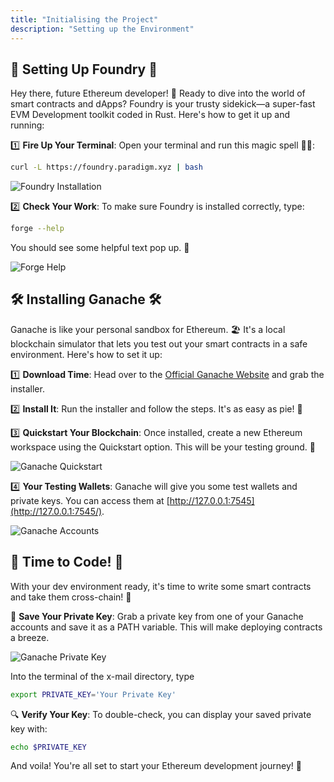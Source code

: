 ```yaml
---
title: "Initialising the Project"
description: "Setting up the Environment"
---
```


## 🚀 Setting Up Foundry 🚀

Hey there, future Ethereum developer! 🌟 Ready to dive into the world of smart contracts and dApps? Foundry is your trusty sidekick—a super-fast EVM Development toolkit coded in Rust. Here's how to get it up and running:

1️⃣ **Fire Up Your Terminal**: Open your terminal and run this magic spell 🧙‍♂️:

```sh
curl -L https://foundry.paradigm.xyz | bash
```
![Foundry Installation](https://i.ibb.co/HBrLM5s/image.png)

2️⃣ **Check Your Work**: To make sure Foundry is installed correctly, type:

```sh
forge --help
```
You should see some helpful text pop up. 📜

![Forge Help](https://i.ibb.co/cYXQ3ZW/image.png)

## 🛠️ Installing Ganache 🛠️

Ganache is like your personal sandbox for Ethereum. 🏖️ It's a local blockchain simulator that lets you test out your smart contracts in a safe environment. Here's how to set it up:

1️⃣ **Download Time**: Head over to the [Official Ganache Website](https://trufflesuite.com/ganache/) and grab the installer.

2️⃣ **Install It**: Run the installer and follow the steps. It's as easy as pie! 🥧

3️⃣ **Quickstart Your Blockchain**: Once installed, create a new Ethereum workspace using the Quickstart option. This will be your testing ground. 🌱


![Ganache Quickstart](https://i.ibb.co/hHkjj1N/image.png)

4️⃣ **Your Testing Wallets**: Ganache will give you some test wallets and private keys. You can access them at [http://127.0.0.1:7545](http://127.0.0.1:7545/).


![Ganache Accounts](https://i.ibb.co/8cksfVd/image.png)

## 📝 Time to Code! 📝

With your dev environment ready, it's time to write some smart contracts and take them cross-chain! 🌉

🔑 **Save Your Private Key**: Grab a private key from one of your Ganache accounts and save it as a PATH variable. This will make deploying contracts a breeze.


![Ganache Private Key](https://i.ibb.co/dJKWTmJ/image.png)

Into the terminal of the x-mail directory, type

```bash
export PRIVATE_KEY='Your Private Key'
```

🔍 **Verify Your Key**: To double-check, you can display your saved private key with:

```sh
echo $PRIVATE_KEY
```

And voila! You're all set to start your Ethereum development journey! 🎉